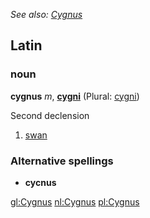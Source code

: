 ''See also: [[Cygnus]]''
==Latin==
===noun===
'''cygnus''' ''m'', '''[[cygni]]''' (Plural: [[cygni]])

Second declension

# [[swan]]

===Alternative spellings===
*'''cycnus'''

[[gl:Cygnus]]
[[nl:Cygnus]]
[[pl:Cygnus]]